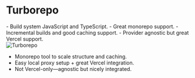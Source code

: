 
<Columns columns={2}>

<Column>
<CentralContent>

# Turborepo

<div className="flex items-start gap-2 text-left">
- Build system JavaScript and TypeScript.
- Great monorepo support.
- Incremental builds and good caching support.
- Provider agnostic but great Vercel support.
</div>

</CentralContent>
</Column>
<Column>
<CentralContent>
<Image src={Turborepo} alt="Turborepo" unoptimized className="w-[80%] max-w-[400px] mx-auto" />
</CentralContent>
</Column>
</Columns>

<Notes>

- Monorepo tool to scale structure and caching.
- Easy local proxy setup + great Vercel integration.
- Not Vercel-only—agnostic but nicely integrated.

</Notes>
